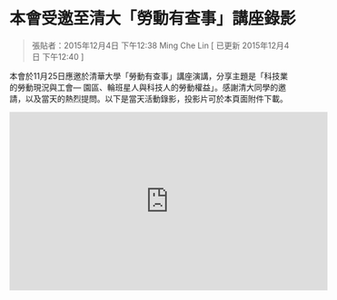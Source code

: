 # 本會受邀至清大「勞動有查事」講座錄影
> 張貼者：2015年12月4日 下午12:38 Ming Che Lin   [ 已更新 2015年12月4日 下午12:40 ]

本會於11月25日應邀於清華大學「勞動有查事」講座演講，分享主題是「科技業的勞動現況與工會— 園區、輪班星人與科技人的勞動權益」。感謝清大同學的邀請，以及當天的熱烈提問。以下是當天活動錄影，投影片可於本頁面附件下載。

<iframe width="560" height="315" src="https://www.youtube.com/embed/_ev6IQjhvoo" title="YouTube video player" frameborder="0" allow="accelerometer; autoplay; clipboard-write; encrypted-media; gyroscope; picture-in-picture" allowfullscreen></iframe>
